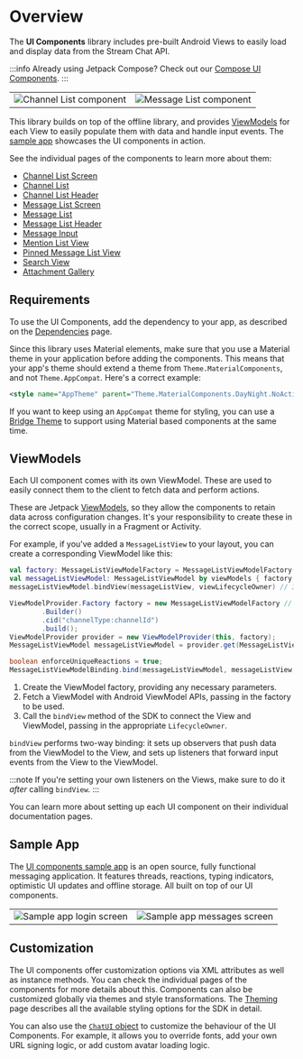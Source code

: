
# Overview

The **UI Components** library includes pre-built Android Views to easily load and display data from the Stream Chat API.

:::info
Already using Jetpack Compose? Check out our [Compose UI Components](../04-compose/01-overview.mdx).
 :::

|||
| --- | --- |
| ![Channel List component](../assets/sample-channels-light.png) | ![Message List component](../assets/sample-messages-light.png) |

This library builds on top of the offline library, and provides [ViewModels](#viewmodels) for each View to easily populate them with data and handle input events. The [sample app](#sample-app) showcases the UI components in action.

See the individual pages of the components to learn more about them:

- [Channel List Screen](03-channel-components/01-channel-list-screen.mdx)
- [Channel List](03-channel-components/02-channel-list.mdx)
- [Channel List Header](03-channel-components/03-channel-list-header.mdx)
- [Message List Screen](04-message-components/01-message-list-screen.mdx)
- [Message List](04-message-components/02-message-list.mdx)
- [Message List Header](04-message-components/03-message-list-header.mdx)
- [Message Input](04-message-components/04-message-input.mdx)
- [Mention List View](05-utility-components/01-mention-list-view.mdx)
- [Pinned Message List View](05-utility-components/02-pinned-message-list-view.mdx)
- [Search View](05-utility-components/03-search-view.mdx)
- [Attachment Gallery](05-utility-components/04-attachment-gallery.mdx)

## Requirements

To use the UI Components, add the dependency to your app, as described on the [Dependencies](../01-basics/03-dependencies.mdx#ui-components) page.

Since this library uses Material elements, make sure that you use a Material theme in your application before adding the components. This means that your app's theme should extend a theme from `Theme.MaterialComponents`, and not `Theme.AppCompat`. Here's a correct example:

```xml
<style name="AppTheme" parent="Theme.MaterialComponents.DayNight.NoActionBar">
```

If you want to keep using an `AppCompat` theme for styling, you can use a [Bridge Theme](https://github.com/material-components/material-components-android/blob/master/docs/getting-started.md#bridge-themes) to support using Material based components at the same time.

## ViewModels

Each UI component comes with its own ViewModel. These are used to easily connect them to the client to fetch data and perform actions.

These are Jetpack [ViewModels](https://developer.android.com/topic/libraries/architecture/viewmodel), so they allow the components to retain data across configuration changes. It's your responsibility to create these in the correct scope, usually in a Fragment or Activity.

For example, if you've added a `MessageListView` to your layout, you can create a corresponding ViewModel like this:

<Tabs>
<TabItem value="kotlin" label="Kotlin">

```kotlin
val factory: MessageListViewModelFactory = MessageListViewModelFactory(cid = "channelType:channelId") // 1
val messageListViewModel: MessageListViewModel by viewModels { factory } // 2
messageListViewModel.bindView(messageListView, viewLifecycleOwner) // 3
```
</TabItem>

<TabItem value="java" label="Java">

```java
ViewModelProvider.Factory factory = new MessageListViewModelFactory // 1
        .Builder()
        .cid("channelType:channelId")
        .build();
ViewModelProvider provider = new ViewModelProvider(this, factory);
MessageListViewModel messageListViewModel = provider.get(MessageListViewModel.class); // 2

boolean enforceUniqueReactions = true;
MessageListViewModelBinding.bind(messageListViewModel, messageListView, viewLifecycleOwner, enforceUniqueReactions); // 3
```
</TabItem>
</Tabs>

1. Create the ViewModel factory, providing any necessary parameters.
2. Fetch a ViewModel with Android ViewModel APIs, passing in the factory to be used.
3. Call the `bindView` method of the SDK to connect the View and ViewModel, passing in the appropriate `LifecycleOwner`.

`bindView` performs two-way binding: it sets up observers that push data from the ViewModel to the View, and sets up listeners that forward input events from the View to the ViewModel.

:::note
If you're setting your own listeners on the Views, make sure to do it _after_ calling `bindView`.
:::

You can learn more about setting up each UI component on their individual documentation pages.

## Sample App

The [UI components sample app](https://github.com/GetStream/stream-chat-android/tree/main/stream-chat-android-ui-components-sample) is an open source, fully functional messaging application. It features threads, reactions, typing indicators, optimistic UI updates and offline storage. All built on top of our UI components.

|||
| --- | --- |
| ![Sample app login screen](../assets/sample-login-dark.png) | ![Sample app messages screen](../assets/sample-messages-dark.png) |

## Customization

The UI components offer customization options via XML attributes as well as instance methods. You can check the individual pages of the components for more details about this. Components can also be customized globally via themes and style transformations. The [Theming](02-general-customization/01-theming.mdx) page describes all the available styling options for the SDK in detail.

You can also use the [`ChatUI` object](02-general-customization/02-chatui.mdx) to customize the behaviour of the UI Components. For example, it allows you to override fonts, add your own URL signing logic, or add custom avatar loading logic.
